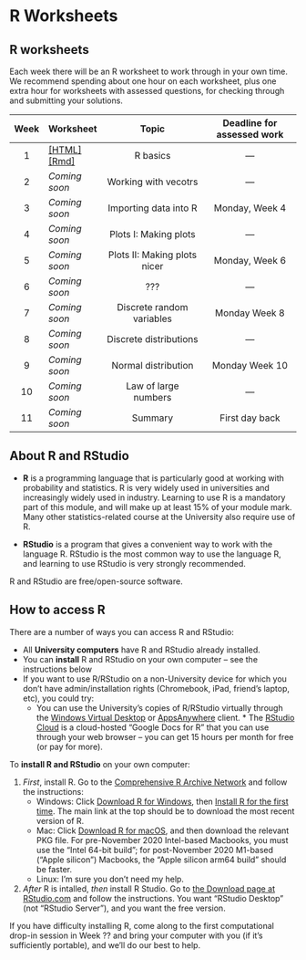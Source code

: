 # R Worksheets {#R .unnumbered}

## R worksheets  {#r-work .unnumbered}

Each week there will be an R worksheet to work through in your own time. We recommend spending about one hour on each worksheet, plus one extra hour for worksheets with assessed questions, for checking through and submitting your solutions.

| Week | Worksheet      |             Topic            | Deadline for assessed work |
|:----:|-----------------|:----------------------------:|:--------------------------:|
|   1  |  [[HTML]](R3.html) [[Rmd]](R3.Rmd)  | R basics                     |             ---            |
|   2  |  *Coming soon*  | Working with vecotrs         |             ---            |
|   3  |  *Coming soon*  | Importing data into R        |  Monday, Week 4  |
|   4  |  *Coming soon*  | Plots I: Making plots        |             ---            |
|   5  |  *Coming soon*  | Plots II: Making plots nicer |       Monday, Week 6       |
|   6  |  *Coming soon*  | ???                          |             ---            |
|   7  |  *Coming soon*  | Discrete random variables    |        Monday Week 8       |
|   8  |  *Coming soon*  | Discrete distributions       |             ---            |
|   9  |  *Coming soon*  | Normal distribution          |       Monday Week 10       |
|  10  |  *Coming soon*  | Law of large numbers         |             ---            |
|  11  |  *Coming soon*  | Summary                      |       First day back       |


## About R and RStudio  {#about-r .unnumbered}

* **R** is a programming language that is particularly good at working with probability and statistics. R is very widely used in universities and increasingly widely used in industry. Learning to use R is a mandatory part of this module, and will make up at least 15% of your module mark. Many other statistics-related course at the University also require use of R.

* **RStudio** is a program that gives a convenient way to work with the language R. RStudio is the most common way to use the language R, and learning to use RStudio is very strongly recommended.

R and RStudio are free/open-source software.


## How to access R  {#r-access .unnumbered}

There are a number of ways you can access R and RStudio:

* All **University computers** have R and RStudio already installed.
* You can **install** R and RStudio on your own computer -- see the instructions below
* If you want to use R/RStudio on a non-University device for which you don't have admin/installation rights (Chromebook, iPad, friend's laptop, etc), you could try:
   * You can use the University's copies of R/RStudio virtually through the [Windows Virtual Desktop](https://it.leeds.ac.uk/it?id=kb_article&sysparm_article=KB0014379) or [AppsAnywhere](https://it.leeds.ac.uk/it?id=kb_article&sysparm_article=KB0014827) client.      * The [RStudio Cloud](https://rstudio.cloud/) is a cloud-hosted "Google Docs for R" that you can use through your web browser -- you can get 15 hours per month for free (or pay for more).
   
To **install R and RStudio** on your own computer:

1. *First*, install R. Go to the [Comprehensive R Archive Network](https://cran.r-project.org/) and follow the instructions:
   * Windows: Click [Download R for Windows](https://cran.r-project.org/bin/windows/), then [Install R for the first time](https://cran.r-project.org/bin/windows/base/). The main link at the top should be to download the most recent version of R.
   * Mac: Click [Download R for macOS](https://cran.r-project.org/bin/macosx/), and then download the relevant PKG file. For pre-November 2020 Intel-based Macbooks, you must use the "Intel 64-bit build"; for post-November 2020 M1-based ("Apple silicon") Macbooks, the "Apple silicon arm64 build" should be faster.
   * Linux: I'm sure you don't need my help.
2. *After* R is intalled, *then* install R Studio. Go to [the Download page at RStudio.com](https://www.rstudio.com/products/rstudio/download/#download) and follow the instructions. You want "RStudio Desktop" (not "RStudio Server"), and you want the free version.

If you have difficulty installing R, come along to the first computational drop-in session in Week ?? and bring your computer with you (if it's sufficiently portable), and we'll do our best to help.

